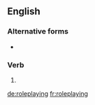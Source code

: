 {{also|rôleplaying|role-playing}}
==English==

===Alternative forms===
* {{l|en|role-playing}}

===Verb===
{{head|en|verb form}}

# {{en-third-person singular of|roleplay}}

[[de:roleplaying]]
[[fr:roleplaying]]